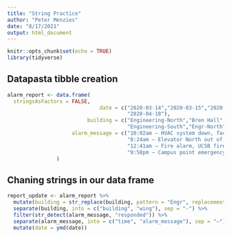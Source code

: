 ```yaml
---
title: "String Practice"
author: "Peter Menzies"
date: "8/17/2021"
output: html_document
---
```


```r
knitr::opts_chunk$set(echo = TRUE)
library(tidyverse)
```

## Datapasta tibble creation

```r
alarm_report <- data.frame(
  stringsAsFactors = FALSE,
                              date = c("2020-03-14","2020-03-15","2020-04-10",
                                       "2020-04-18"),
                          building = c("Engineering-North","Bren Hall",
                                       "Engineering-South","Engr-North"),
                     alarm_message = c("10:02am – HVAC system down, facilities management alerted",
                                       "8:24am – Elevator North out of service",
                                       "12:41am – Fire alarm, UCSB fire responded and cleared",
                                       "9:58pm – Campus point emergency siren, UCPD responded")
                )
```


## Chaning strings in our data frame

```r
report_update <- alarm_report %>% 
  mutate(building = str_replace(building, pattern = "Engr", replacement = "Engineering")) %>% 
  separate(building, into = c("building", "wing"), sep = "-") %>% 
  filter(str_detect(alarm_message, "responded")) %>% 
  separate(alarm_message, into = c("time", "alarm_message"), sep = "–") %>% 
  mutate(date = ymd(date))
```





